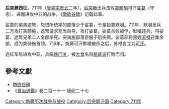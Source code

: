 '''后突厥西征'''，711年（[[唐睿宗|唐睿宗]][[景云|景云]]二年），[[后突厥|后突厥]]出兵击败[[突騎施|突騎施]]可汗[[娑葛|娑葛]]（守忠）、进而进攻中亚的战争。《[[暾欲谷碑|暾欲谷碑]]》记载此事。

娑葛的弟弟遮弩，怨恨所统率的部落少于娑葛，于是投靠默啜。711年，默啜发兵二万攻打突騎施，遮弩请求充当向导，攻打娑葛。娑葛兵败被俘，默啜还兵，将娑葛、遮弩兄弟二人全部杀死。突骑施部落臣服于后突厥。娑葛部将黑姓[[苏禄可汗|苏禄]]召集余部，成为突骑施首领。716年，突厥可汗默啜被杀之后，苏禄自立为[[可汗|可汗]]。

远征军后进攻中亚，兵临[[鐵門關_(烏茲別克斯坦)|铁门关]]，被[[阿拉伯帝国|大食]]名将[[屈底波·伊本·穆斯林|屈底波]]打败而归。

==參考文獻==
*[[暾欲谷碑|暾欲谷碑]]
*《[[資治通鑑|資治通鑑]]》卷二百一十一 唐纪二十七
{{古突厥}}
{{DEFAULTSORT:M}}
[[Category:新疆历次战争与战役|Category:新疆历次战争与战役]]
[[Category:后突厥汗国|Category:后突厥汗国]]
[[Category:711年|Category:711年]]